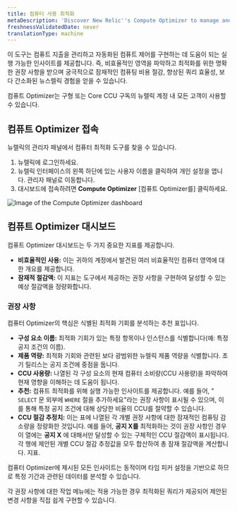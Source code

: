 ```yaml
---
title: 컴퓨터 사용 최적화
metaDescription: 'Discover New Relic''s Compute Optimizer to manage and reduce your compute usage. Get actionable insights and recommendations to optimize inefficient alert conditions and queries, ensuring efficient resource usage and significant savings.'
freshnessValidatedDate: never
translationType: machine
---
```


이 도구는 컴퓨트 지출을 관리하고 자동화된 컴퓨트 제어를 구현하는 데 도움이 되는 실행 가능한 인사이트를 제공합니다. 즉, 비효율적인 영역을 파악하고 최적화를 위한 명확한 권장 사항을 받으며 궁극적으로 잠재적인 컴퓨팅 비용 절감, 향상된 쿼리 효율성, 보다 간소화된 뉴스렐릭 경험을 얻을 수 있습니다.

<Callout variant="tip">
  컴퓨트 Optimizer는 구형 또는 Core CCU 구독의 뉴렐릭 계정 내 모든 고객이 사용할 수 있습니다.
</Callout>

## 컴퓨트 Optimizer 접속

뉴렐릭의 관리자 패널에서 컴퓨터 최적화 도구를 찾을 수 있습니다.

1. 뉴렐릭에 로그인하세요.
2. 뉴렐릭 인터페이스의 왼쪽 하단에 있는 사용자 이름을 클릭하여 개인 설정을 엽니다. 관리자 패널로 이동합니다.
3. 대시보드에 접속하려면 **Compute Optimizer** \[컴퓨트 Optimizer를] 클릭하세요.

<img title="Compute Optimizer dashboard" alt="Image of the Compute Optimizer dashboard" src="/images/compute_optimizer.webp" />

## 컴퓨트 Optimizer 대시보드

컴퓨트 Optimizer 대시보드는 두 가지 중요한 지표를 제공합니다.

* **비효율적인 사용:** 이는 귀하의 계정에서 발견된 여러 비효율적인 컴퓨터 영역에 대한 개요를 제공합니다.
* **잠재적 절감액:** 이 지표는 도구에서 제공하는 권장 사항을 구현하여 달성할 수 있는 예상 절감액을 정량화합니다.

### 권장 사항

컴퓨터 Optimizer의 핵심은 식별된 최적화 기회를 분석하는 추천 표입니다.

* **구성 요소 이름:** 최적화 기회가 있는 특정 항목이나 인스턴스를 식별합니다(예: 특정 공지 조건의 이름).
* **제품 역량:** 최적화 기회와 관련된 보다 광범위한 뉴렐릭 제품 역량을 식별합니다. 초기 릴리스는 공지 조건에 중점을 둡니다.
* **CCU 사용량:** 나열된 각 구성 요소의 현재 컴퓨터 소비량(CCU 사용량)을 파악하여 현재 영향을 이해하는 데 도움이 됩니다.
* **추천:** 컴퓨트 최적화를 위해 실행 가능한 인사이트를 제공합니다. 예를 들어, &quot; `SELECT` 문 외부에 `WHERE` 절을 추가하세요&quot;라는 권장 사항이 표시될 수 있으며, 이를 통해 특정 공지 조건에 대해 상당한 비율의 CCU를 절약할 수 있습니다.
* **CCU 절감 추정치:** 이는 표에 나열된 각 개별 권장 사항에 대한 잠재적인 컴퓨팅 감소량을 정량화한 것입니다. 예를 들어, **공지 X를** 최적화하는 것이 권장 사항인 경우 이 열에는 **공지 X** 에 대해서만 달성할 수 있는 구체적인 CCU 절감액이 표시됩니다. 각 행에 제안된 개별 CCU 절감 추정값을 모두 합산하여 총 잠재 절감액을 계산합니다. 지표.

컴퓨터 Optimizer에 제시된 모든 인사이트는 동적이며 타임 피커 설정을 기반으로 하므로 특정 기간과 관련된 데이터를 분석할 수 있습니다.

각 권장 사항에 대한 작업 메뉴에는 적용 가능한 경우 최적화된 쿼리가 제공되어 제안된 변경 사항을 직접 쉽게 구현할 수 있습니다.
